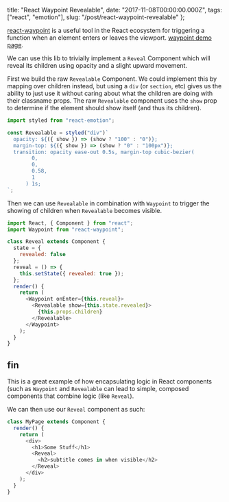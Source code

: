   title: "React Waypoint Revealable",
  date: "2017-11-08T00:00:00.000Z",
  tags: ["react", "emotion"],
  slug: "/post/react-waypoint-revealable"
};

[react-waypoint](https://github.com/brigade/react-waypoint)
is a useful tool in the React ecosystem for triggering a
function when an element enters or leaves the viewport.
[waypoint demo page](http://brigade.github.io/react-waypoint/).

We can use this lib to trivially implement a `Reveal`
Component which will reveal its children using opacity and a
slight upward movement.

First we build the raw `Revealable` Component. We could
implement this by mapping over children instead, but using a
`div` (or `section`, etc) gives us the ability to just use
it without caring about what the children are doing with
their classname props. The raw `Revealable` component uses
the `show` prop to determine if the element should show
itself (and thus its children).

```js
import styled from "react-emotion";

const Revealable = styled("div")`
  opacity: ${({ show }) => (show ? "100" : "0")};
  margin-top: ${({ show }) => (show ? "0" : "100px")};
  transition: opacity ease-out 0.5s, margin-top cubic-bezier(
        0,
        0,
        0.58,
        1
      ) 1s;
`;
```

Then we can use `Revealable` in combination with `Waypoint`
to trigger the showing of children when `Revealable` becomes
visible.

```js
import React, { Component } from "react";
import Waypoint from "react-waypoint";

class Reveal extends Component {
  state = {
    revealed: false
  };
  reveal = () => {
    this.setState({ revealed: true });
  };
  render() {
    return (
      <Waypoint onEnter={this.reveal}>
        <Revealable show={this.state.revealed}>
          {this.props.children}
        </Revealable>
      </Waypoint>
    );
  }
}
```

## fin

This is a great example of how encapsulating logic in React
components (such as `Waypoint` and `Revealable` can lead to
simple, composed components that combine logic (like
`Reveal`).

We can then use our `Reveal` component as such:

```js
class MyPage extends Component {
  render() {
    return (
      <div>
        <h1>Some Stuff</h1>
        <Reveal>
          <h2>subtitle comes in when visible</h2>
        </Reveal>
      </div>
    );
  }
}
```
